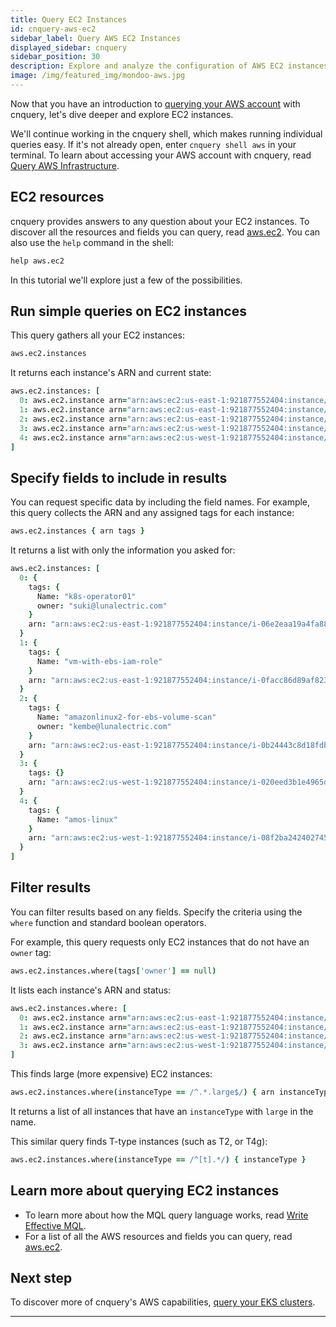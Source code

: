 ```yaml
---
title: Query EC2 Instances
id: cnquery-aws-ec2
sidebar_label: Query AWS EC2 Instances
displayed_sidebar: cnquery
sidebar_position: 30
description: Explore and analyze the configuration of AWS EC2 instances
image: /img/featured_img/mondoo-aws.jpg
---
```


Now that you have an introduction to [querying your AWS account](/cnquery/cnquery-aws/cnquery-aws-account/) with cnquery, let's dive deeper and explore EC2 instances.

We'll continue working in the cnquery shell, which makes running individual queries easy. If it's not already open, enter `cnquery shell aws` in your terminal. To learn about accessing your AWS account with cnquery, read [Query AWS Infrastructure](/cnquery/cnquery-aws/).

## EC2 resources

cnquery provides answers to any question about your EC2 instances. To discover all the resources and fields you can query, read [aws.ec2](/mql/resources/aws-pack/aws.ec2/). You can also use the `help` command in the shell:

```coffee
help aws.ec2
```

In this tutorial we'll explore just a few of the possibilities.

## Run simple queries on EC2 instances

This query gathers all your EC2 instances:

```coffee
aws.ec2.instances
```

It returns each instance's ARN and current state:

```coffee
aws.ec2.instances: [
  0: aws.ec2.instance arn="arn:aws:ec2:us-east-1:921877552404:instance/i-06e2eaa19a4fa883e" state="stopped"
  1: aws.ec2.instance arn="arn:aws:ec2:us-east-1:921877552404:instance/i-0facc86d89af823af" state="stopped"
  2: aws.ec2.instance arn="arn:aws:ec2:us-east-1:921877552404:instance/i-0b24443c8d18fdbab" state="running"
  3: aws.ec2.instance arn="arn:aws:ec2:us-west-1:921877552404:instance/i-020eed3b1e4965d8d" state="running"
  4: aws.ec2.instance arn="arn:aws:ec2:us-west-1:921877552404:instance/i-08f2ba2424027454a" state="running"
]
```

## Specify fields to include in results

You can request specific data by including the field names. For example, this query collects the ARN and any assigned tags for each instance:

```coffee
aws.ec2.instances { arn tags }
```

It returns a list with only the information you asked for:

```coffee
aws.ec2.instances: [
  0: {
    tags: {
      Name: "k8s-operator01"
      owner: "suki@lunalectric.com"
    }
    arn: "arn:aws:ec2:us-east-1:921877552404:instance/i-06e2eaa19a4fa883e"
  }
  1: {
    tags: {
      Name: "vm-with-ebs-iam-role"
    }
    arn: "arn:aws:ec2:us-east-1:921877552404:instance/i-0facc86d89af823af"
  }
  2: {
    tags: {
      Name: "amazonlinux2-for-ebs-volume-scan"
      owner: "kembe@lunalectric.com"
    }
    arn: "arn:aws:ec2:us-east-1:921877552404:instance/i-0b24443c8d18fdbab"
  }
  3: {
    tags: {}
    arn: "arn:aws:ec2:us-west-1:921877552404:instance/i-020eed3b1e4965d8d"
  }
  4: {
    tags: {
      Name: "amos-linux"
    }
    arn: "arn:aws:ec2:us-west-1:921877552404:instance/i-08f2ba2424027454a"
  }
]
```

## Filter results

You can filter results based on any fields. Specify the criteria using the `where` function and standard boolean operators.

For example, this query requests only EC2 instances that do not have an `owner` tag:

```coffee
aws.ec2.instances.where(tags['owner'] == null)
```

It lists each instance's ARN and status:

```coffee
aws.ec2.instances.where: [
  0: aws.ec2.instance arn="arn:aws:ec2:us-east-1:921877552404:instance/i-06e2eaa19a4fa883e" state="stopped"
  1: aws.ec2.instance arn="arn:aws:ec2:us-east-1:921877552404:instance/i-0facc86d89af823af" state="stopped"
  2: aws.ec2.instance arn="arn:aws:ec2:us-west-1:921877552404:instance/i-020eed3b1e4965d8d" state="running"
  3: aws.ec2.instance arn="arn:aws:ec2:us-west-1:921877552404:instance/i-08f2ba2424027454a" state="running"
]
```

This finds large (more expensive) EC2 instances:

```coffee
aws.ec2.instances.where(instanceType == /^.*.large$/) { arn instanceType }
```

It returns a list of all instances that have an `instanceType` with `large` in the name.

This similar query finds T-type instances (such as T2, or T4g):

```coffee
aws.ec2.instances.where(instanceType == /^[t].*/) { instanceType }
```

## Learn more about querying EC2 instances

- To learn more about how the MQL query language works, read [Write Effective MQL](/mql/mql.write/).
- For a list of all the AWS resources and fields you can query, read [aws.ec2](/mql/resources/aws-pack/aws.ec2/).

## Next step

To discover more of cnquery's AWS capabilities, [query your EKS clusters](/cnquery/cnquery-aws/cnquery-aws-eks/).

---
